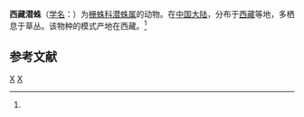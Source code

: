 {{Speciesbox
| taxon = Cryphoeca tibetana
| binomial_authority = (Hu et Li, 1987)<ref name='id14007'>{{cite web| url =http://www.bioinfo.cn/db05/BjdwSpecies.php?action=view&id=14007| title =西藏潜蛛| work =《中国动物物种编目数据库》| publisher =中国科学院微生物研究所| author =中国科学院动物研究所| accessdate =2009-04-28| deadurl =yes| archiveurl =https://web.archive.org/web/20160305053906/http://www.bioinfo.cn/db05/BjdwSpecies.php?action=view&id=14007| archivedate =2016-03-05| df =}}</ref>
}}

'''西藏潜蛛'''（[[学名|学名]]：{{lang|la|''Cryphoeca tibetana''}}）为[[栅蛛科|栅蛛科]][[潜蛛属|潜蛛属]]的动物。在[[中国大陆|中国大陆]]，分布于[[西藏|西藏]]等地，多栖息于草丛。该物种的模式产地在西藏。<ref name='id14007'/>

== 参考文献 ==
{{reflist}}

{{蜘蛛小作品}}

{{taxonbar}}
[[Category:_1987年描述的动物|X]]
[[Category:潜蛛属|X]]